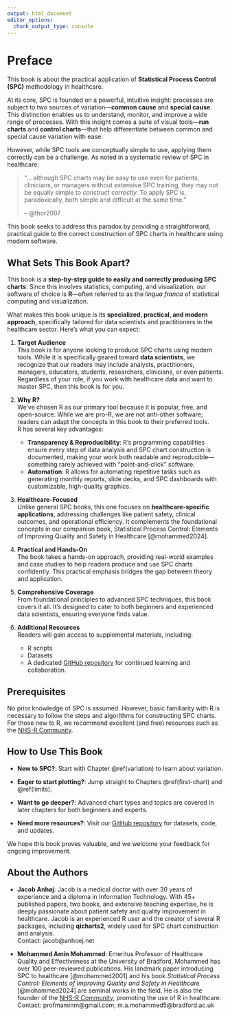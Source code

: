 ```yaml
---
output: html_document
editor_options: 
  chunk_output_type: console
---
```

# Preface {-#preface}

This book is about the practical application of **Statistical Process Control (SPC)** methodology in healthcare.

At its core, SPC is founded on a powerful, intuitive insight: processes are subject to two sources of variation—**common cause** and **special cause**. This distinction enables us to understand, monitor, and improve a wide range of processes. With this insight comes a suite of visual tools—**run charts** and **control charts**—that help differentiate between common and special cause variation with ease.

However, while SPC tools are conceptually simple to use, applying them correctly can be a challenge. As noted in a systematic review of SPC in healthcare:

> "... although SPC charts may be easy to use even for patients, clinicians, or managers without extensive SPC training, they may not be equally simple to *construct correctly*. To apply SPC is, paradoxically, both simple and difficult at the same time."
>
> -- @thor2007

This book seeks to address this paradox by providing a straightforward, practical guide to the correct construction of SPC charts in healthcare using modern software.

## What Sets This Book Apart? {-}

This book is a **step-by-step guide to easily and correctly producing SPC charts**. Since this involves statistics, computing, and visualization, our software of choice is **R**—often referred to as the *lingua franca* of statistical computing and visualization.

What makes this book unique is its **specialized, practical, and modern approach**, specifically tailored for data scientists and practitioners in the healthcare sector. Here's what you can expect:

1. **Target Audience**<br>
This book is for anyone looking to produce SPC charts using modern tools. While it is specifically geared toward **data scientists**, we recognize that our readers may include analysts, practitioners, managers, educators, students, researchers, clinicians, or even patients. Regardless of your role, if you work with healthcare data and want to master SPC, then this book is for you.

1. **Why R?**<br>
We’ve chosen R as our primary tool because it is popular, free, and open-source. While we are pro-R, we are not anti-other software; readers can adapt the concepts in this book to their preferred tools.
<br>
R has several key advantages:<br>
    - **Transparency & Reproducibility**: R’s programming capabilities ensure every step of data analysis and SPC chart construction is documented, making your work both readable and reproducible—something rarely achieved with "point-and-click" software.
    - **Automation**: R allows for automating repetitive tasks such as generating monthly reports, slide decks, and SPC dashboards with customizable, high-quality graphics.

1. **Healthcare-Focused**<br>
Unlike general SPC books, this one focuses on **healthcare-specific applications**, addressing challenges like patient safety, clinical outcomes, and operational efficiency. It complements the foundational concepts in our companion book, Statistical Process Control: Elements of Improving Quality and Safety in Healthcare [@mohammed2024].

1. **Practical and Hands-On**<br>
The book takes a hands-on approach, providing real-world examples and case studies to help readers produce and use SPC charts confidently. This practical emphasis bridges the gap between theory and application.

1. **Comprehensive Coverage**<br>
From foundational principles to advanced SPC techniques, this book covers it all. It’s designed to cater to both beginners and experienced data scientists, ensuring everyone finds value.

1. **Additional Resources**<br>
Readers will gain access to supplemental materials, including:
    - R scripts
    - Datasets
    - A dedicated [GitHub repository](https://github.com/anhoej/spc4hc) for continued learning and collaboration.

## Prerequisites {-}

No prior knowledge of SPC is assumed. However, basic familiarity with R is necessary to follow the steps and algorithms for constructing SPC charts. For those new to R, we recommend excellent (and free) resources such as the [NHS-R Community](https://nhsrcommunity.com/).

## How to Use This Book {-}

- **New to SPC?**: Start with Chapter \@ref(variation) to learn about variation.

- **Eager to start plotting?**: Jump straight to Chapters \@ref(first-chart) and \@ref(limits).

- **Want to go deeper?**: Advanced chart types and topics are covered in later chapters for both beginners and experts.

- **Need more resources?**: Visit our [GitHub repository](https://github.com/anhoej/spc4hc) for datasets, code, and updates.

We hope this book proves valuable, and we welcome your feedback for ongoing improvement.

## About the Authors {-}

- **Jacob Anhøj**: Jacob is a medical doctor with over 30 years of experience and a diploma in Information Technology. With 45+ published papers, two books, and extensive teaching expertise, he is deeply passionate about patient safety and quality improvement in healthcare. Jacob is an experienced R user and the creator of several R packages, including **qicharts2**, widely used for SPC chart construction and analysis.
<br>
Contact: jacob@anhoej.net  

- **Mohammed Amin Mohammed**: Emeritus Professor of Healthcare Quality and Effectiveness at the University of Bradford, Mohammed has over 100 peer-reviewed publications. His landmark paper introducing SPC to healthcare [@mohammed2001] and his book *Statistical Process Control: Elements of Improving Quality and Safety in Healthcare* [@mohammed2024] are seminal works in the field. He is also the founder of the [NHS-R Community](https://nhsrcommunity.com/), promoting the use of R in healthcare.
<br>
Contact: profmaminm@gmail.com; m.a.mohammed5@bradford.ac.uk  
